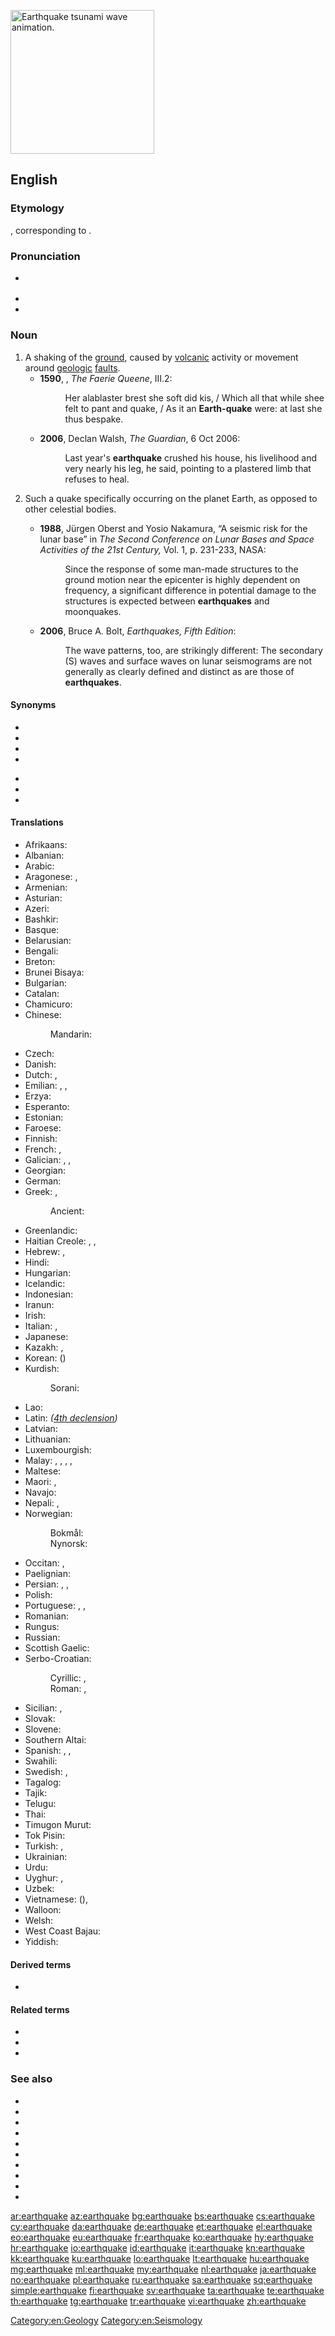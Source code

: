 {{versity|Tectonic hazards/Earthquake}}
[[File:2004 tsunami animation.gif|thumb|230px|Earthquake [[tsunami]] wave [[animation]].]] {{commons|Category:Animations of earthquake impact}}
==English==
{{wikipedia}}

===Etymology===
{{etyl|enm|en}} {{m|enm|ertheqwake}}, corresponding to {{compound|earth|quake|lang=en}}.

===Pronunciation===
* {{a|UK}} {{IPA|/ˈəːθkweɪk/|lang=en}}
* {{audio|En-us-earthquake.ogg|Audio (USA)|lang=en}}
* {{rhymes|eɪk|lang=en}}

===Noun===
{{en-noun}}

# A shaking of the [[ground]], caused by [[volcanic]] activity or movement around [[geologic]] [[fault]]s. {{defdate|from 14th c.}}
#* '''1590''', {{w|Edmund Spenser}}, ''The Faerie Queene'', III.2:
#*: Her alablaster brest she soft did kis, / Which all that while shee felt to pant and quake, / As it an '''Earth-quake''' were: at last she thus bespake.
#* '''2006''', Declan Walsh, ''The Guardian'', 6 Oct 2006:
#*: Last year's '''earthquake''' crushed his house, his livelihood and very nearly his leg, he said, pointing to a plastered limb that refuses to heal.
# {{lb|en|planetary geology}} Such a quake specifically occurring on the planet Earth, as opposed to other celestial bodies. {{defdate|from 20th c.}}
#* '''1988''', Jürgen Oberst and Yosio Nakamura, “A seismic risk for the lunar base” in ''The Second Conference on Lunar Bases and Space Activities of the 21st Century,'' Vol. 1, p. 231-233, NASA:
#*: Since the response of some man-made structures to the ground motion near the epicenter is highly dependent on frequency, a significant difference in potential damage to the structures is expected between '''earthquakes''' and moonquakes.
#* '''2006''', Bruce A. Bolt, ''Earthquakes, Fifth Edition'':
#*: The wave patterns, too, are strikingly different: The secondary (S) waves and surface waves on lunar seismograms are not generally as clearly defined and distinct as are those of '''earthquakes'''.

====Synonyms====
{{top2}}
* {{l|en|earthdin}}
* {{l|en|quake}}
* {{l|en|seism}}
* {{l|en|temblor}}
{{mid2}}
* {{l|en|terremote}}
* {{l|en|tremblor}}
* {{l|en|tremor}}
{{bottom}}

====Translations====
{{trans-top|shaking of the surface of a planet}}
* Afrikaans: {{t|af|ardbewing}}
* Albanian: {{t+|sq|tërmet|m}}
* Arabic: {{t|ar|زِلْزَال|m}}
* Aragonese: {{t|an|tierratremo}}, {{t|an|terrentrín}}
* Armenian: {{t+|hy|երկրաշարժ}}
* Asturian: {{t|ast|terremotu|m}}
* Azeri: {{t+|az|zəlzələ}}
* Bashkir: {{t|ba|ер тетрәү|sc=Cyrl}}
* Basque: {{t+|eu|lurrikara}}
* Belarusian: {{t|be|землятру́с|m}}
* Bengali: {{t|bn|ভূমিকম্প|tr=bhumikômpô|sc=Beng}}
* Breton: {{t+|br|kren-douar|m}}
* Brunei Bisaya: {{t|bsb|gampa bumi}}
* Bulgarian: {{t+|bg|земетресе́ние|n}}
* Catalan: {{t+|ca|terratrèmol|m}}
* Chamicuro: {{t|ccc|ijmulalaki}}
* Chinese:
*: Mandarin: {{t+|cmn|地震|tr=dìzhèn|sc=Hani}}
* Czech: {{t+|cs|zemětřesení|n}}
* Danish: {{t+|da|jordskælv|n}}
* Dutch: {{t+|nl|aardbeving|f}}, {{t+|nl|aardschok|m}}
* Emilian: {{t|egl|taramòt|m}}, {{t|egl|teremòt|m}}, {{t|egl|teremôt|m}} 
* Erzya: {{t|myv|модасоркс}}
* Esperanto: {{t|eo|tertremo}}
* Estonian: {{t|et|maavärin}}
* Faroese: {{t+|fo|jarðskjálvti|m}}
* Finnish: {{t+|fi|maanjäristys}}
* French: {{t+|fr|tremblement de terre|m}}, {{t+|fr|séisme|m}}
* Galician: {{t|gl|terremoto}}, {{t|gl|terramoto}}, {{t|gl|sismo}}
* Georgian: {{t|ka|მიწისძვრა}}
* German: {{t+|de|Erdbeben|n}}
* Greek: {{t+|el|σεισμός|m}}, {{qualifier|personification}} {{t+|el|Εγκέλαδος|m}}
*: Ancient: {{t|grc|σεισμός|m}}
* Greenlandic: {{t|kl|nunap sajunnera}}
* Haitian Creole: {{t|ht|tranbleman detè}}, {{t|ht|tranblemanntè}}, {{t|ht|tranblemandtè}}
* Hebrew: {{t+|he|רעידת אדמה|f|tr=reidat adama}}, {{t|he|רעש אדמה|m|tr=raash adama}}
* Hindi: {{t|hi|भूकंप|m|tr=bhūkamp}}
* Hungarian: {{t+|hu|földrengés}}
* Icelandic: {{t+|is|jarðskjálfti|m}}
* Indonesian: {{t+|id|gempa bumi}}
* Iranun: {{t|ill|linug}}
* Irish: {{t|ga|crith talún|m}}
* Italian: {{t+|it|terremoto|m}}, {{t+|it|sisma|m}}
* Japanese: {{t+|ja|地震|tr=じしん, jishin}}
* Kazakh: {{t|kk|жер сілкіну|sc=Cyrl}}, {{t|kk|зілзала|sc=Cyrl}}
* Korean: {{t+|ko|지진|sc=Hang}} ({{t+|ko|地震|sc=Hani}})
* Kurdish: {{t+|ku|erdhej|f|sc=ku-Arab}}
*: Sorani: {{t|ku|بوومه‌له‌رزه‌}}
{{trans-mid}}
* Lao: {{t+|lo|ແຜ່ນດິນໄຫວ|sc=Laoo}}
* Latin: {{t|la|terraemotus|m}} ''([[:Appendix:Latin_fourth_declension|4th declension]])''
* Latvian: {{t|lv|zemestrīce|f}}
* Lithuanian: {{t|lt|žemės drebėjimas|m}}
* Luxembourgish: {{t|lb|Äerdbiewen}}
* Malay: {{t|ms|gempa}}, {{t|ms|gempa bumi}}, {{t|ms|goyang gempa}}, {{t|ms|tanah goyang}}, {{t|ms|lindu}}
* Maltese: {{t|mt|terremot|m}}
* Maori: {{t|mi|rū}}, {{t|mi|rūwhenua}}
* Navajo: {{t|nv|kéyah haʼdéísná}}
* Nepali: {{t|ne|भूकम्प|tr=bhūkamp|sc=Deva}}, {{t|ne|भुँइचालो|sc=Deva}}
* Norwegian:
*: Bokmål: {{t+|nb|jordskjelv|n}}
*: Nynorsk: {{t|nn|jordskjelv|m|n}}
* Occitan: {{t+|oc|tèrratrem|m}}, {{t+|oc|tèrratremol|m}}
* Paelignian: {{t|pgn|rainazada}}
* Persian: {{t+|fa|زمین‌لرزه|tr=zamin-e larze}}, {{t+|fa|زلزله|tr=zelzele}}, {{t+|fa|بومهن|tr=bumahan|sc=fa-Arab}}
* Polish: {{t+|pl|trzęsienie ziemi|n}}
* Portuguese: {{t+|pt|terramoto|m}}, {{t+|pt|terremoto|m}}, {{t+|pt|tremor|m}}
* Romanian: {{t+|ro|cutremur|n}}
* Rungus: {{t|drg|gumugul ot pomogunan}}
* Russian: {{t+|ru|землетрясе́ние|n}}
* Scottish Gaelic: {{t|gd|crith-thalmhainn|f}}
* Serbo-Croatian:
*: Cyrillic: {{t|sh|земљотрес|m|sc=Cyrl}}, {{t|sh|потрес|m|sc=Cyrl}}
*: Roman: {{t+|sh|zemljotres|m}}, {{t+|sh|potres|m}}
* Sicilian: {{t|scn|tirrimotu|m}}, {{t|scn|tirrimutu|m}}
* Slovak: {{t|sk|zemetrasenie|n}}
* Slovene: {{t+|sl|potres|m}}
* Southern Altai: {{t|alt|јер силкиниш|tr=cer silkiniş|sc=Cyrl}}
* Spanish: {{t+|es|terremoto|m}}, {{t+|es|temblor|m}}, {{t+|es|chaka|f}}
* Swahili: {{t-check|sw|tetemeko|c5|c6}}
* Swedish: {{t+|sv|jordbävning|c}}, {{t+|sv|jordskalv|c}}
* Tagalog: {{t+|tl|lindol}}
* Tajik: {{t|tg|заминларза|sc=Cyrl}}
* Telugu: {{t+|te|భూకంపం|sc=Telu}}
* Thai: {{t+|th|แผ่นดินไหว|tr=pàen din wăi}}
* Timugon Murut: {{t|tih|gongon ru tana}}
* Tok Pisin: {{t|tpi|guria}}
* Turkish: {{t+|tr|deprem}}, {{t+|tr|zelzele}}
* Ukrainian: {{t+|uk|землетру́с|m}}
* Urdu: {{t|ur|زلزلہ|tr=zalzalā}}
* Uyghur: {{t|ug|زىلزىلە|sc=ug-Arab}}, {{t+|ug|يەر تەۋرەش|sc=ug-Arab}}
* Uzbek: {{t+|uz|zilzila}}
* Vietnamese: {{t|vi|địa chấn}} ({{t|vi|地震|sc=Hani}}), {{t+|vi|động đất}}
* Walloon: {{t|wa|tronnmint d' tere}}
* Welsh: {{t+|cy|daeargryn}}
* West Coast Bajau: {{t|bdr|linug}}
* Yiddish: {{t|yi|ערטקווייק|sc=Hebr}}
{{trans-bottom}}

====Derived terms====
* {{l|en|earthquake-prone}}

====Related terms====
* {{l|en|moonquake}}
* {{l|en|seaquake}}
* {{l|en|starquake}}

===See also===
* {{l|en|aftershock}}
* {{l|en|earthquake engineering}}
* {{l|en|fault line}}
* {{l|en|Richter scale}}
* {{l|en|seismic}}
* {{l|en|seismograph}}
* {{l|en|seismologist}}
* {{l|en|seismology}}
* {{l|en|tremor}}
* {{l|en|tsunami}}

[[Category:en:Geology]]
[[Category:en:Seismology]]

[[ar:earthquake]]
[[az:earthquake]]
[[bg:earthquake]]
[[bs:earthquake]]
[[cs:earthquake]]
[[cy:earthquake]]
[[da:earthquake]]
[[de:earthquake]]
[[et:earthquake]]
[[el:earthquake]]
[[eo:earthquake]]
[[eu:earthquake]]
[[fr:earthquake]]
[[ko:earthquake]]
[[hy:earthquake]]
[[hr:earthquake]]
[[io:earthquake]]
[[id:earthquake]]
[[it:earthquake]]
[[kn:earthquake]]
[[kk:earthquake]]
[[ku:earthquake]]
[[lo:earthquake]]
[[lt:earthquake]]
[[hu:earthquake]]
[[mg:earthquake]]
[[ml:earthquake]]
[[my:earthquake]]
[[nl:earthquake]]
[[ja:earthquake]]
[[no:earthquake]]
[[pl:earthquake]]
[[ru:earthquake]]
[[sa:earthquake]]
[[sq:earthquake]]
[[simple:earthquake]]
[[fi:earthquake]]
[[sv:earthquake]]
[[ta:earthquake]]
[[te:earthquake]]
[[th:earthquake]]
[[tg:earthquake]]
[[tr:earthquake]]
[[vi:earthquake]]
[[zh:earthquake]]